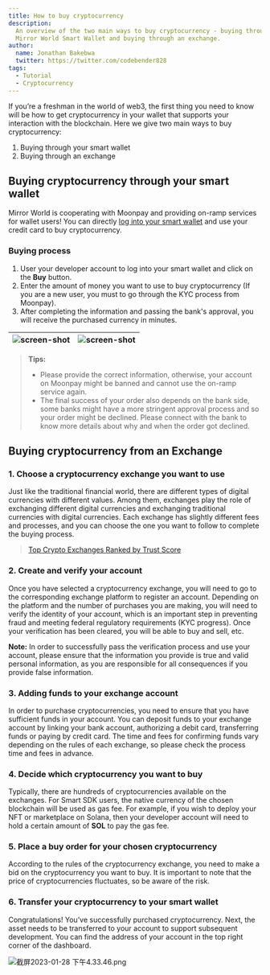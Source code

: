 ```yaml
---
title: How to buy cryptocurrency
description:
  An overview of the two main ways to buy cryptocurrency - buying through the
  Mirror World Smart Wallet and buying through an exchange.
author:
  name: Jonathan Bakebwa
  twitter: https://twitter.com/codebender828
tags:
  - Tutorial
  - Cryptocurrency
---
```


If you’re a freshman in the world of web3, the first thing you need to know will
be how to get cryptocurrency in your wallet that supports your interaction with
the blockchain. Here we give two main ways to buy cryptocurrency:

1. Buying through your smart wallet
2. Buying through an exchange

## Buying cryptocurrency through your smart wallet

Mirror World is cooperating with Moonpay and providing on-ramp services for
wallet users! You can directly
[log into your smart wallet](https://docs.mirrorworld.fun/guides/authentication-with-mirror-world-sdk)
and use your credit card to buy cryptocurrency.

### Buying process

1. User your developer account to log into your smart wallet and click on the
   **Buy** button.
2. Enter the amount of money you want to use to buy cryptocurrency (If you are a
   new user, you must to go through the KYC process from Moonpay).
3. After completing the information and passing the bank's approval, you will
   receive the purchased currency in minutes.

| ![screen-shot](/docs/images/tutorials/crypto-1.png) | ![screen-shot](/docs/images/tutorials/crypto-2.png) |
| --------------------------------------------------- | --------------------------------------------------- |

> **Tips:**
>
> - Please provide the correct information, otherwise, your account on Moonpay
>   might be banned and cannot use the on-ramp service again.
> - The final success of your order also depends on the bank side, some banks
>   might have a more stringent approval process and so your order might be
>   declined. Please connect with the bank to know more details about why and
>   when the order got declined.

## Buying cryptocurrency from an Exchange

### 1. Choose a cryptocurrency exchange you want to use

Just like the traditional financial world, there are different types of digital
currencies with different values. Among them, exchanges play the role of
exchanging different digital currencies and exchanging traditional currencies
with digital currencies. Each exchange has slightly different fees and
processes, and you can choose the one you want to follow to complete the buying
process.

> [Top Crypto Exchanges Ranked by Trust Score](https://www.coingecko.com/en/exchanges)

### 2. Create and verify your account

Once you have selected a cryptocurrency exchange, you will need to go to the
corresponding exchange platform to register an account. Depending on the
platform and the number of purchases you are making, you will need to verify the
identity of your account, which is an important step in preventing fraud and
meeting federal regulatory requirements (KYC progress). Once your verification
has been cleared, you will be able to buy and sell, etc.

**Note:** In order to successfully pass the verification process and use your
account, please ensure that the information you provide is true and valid
personal information, as you are responsible for all consequences if you provide
false information.

### 3. Adding funds to your exchange account

In order to purchase cryptocurrencies, you need to ensure that you have
sufficient funds in your account. You can deposit funds to your exchange account
by linking your bank account, authorizing a debit card, transferring funds or
paying by credit card. The time and fees for confirming funds vary depending on
the rules of each exchange, so please check the process time and fees in
advance.

### 4. Decide which cryptocurrency you want to buy

Typically, there are hundreds of cryptocurrencies available on the exchanges.
For Smart SDK users, the native currency of the chosen blockchain will be used
as gas fee. For example, if you wish to deploy your NFT or marketplace on
Solana, then your developer account will need to hold a certain amount of
**SOL** to pay the gas fee.

### 5. Place a buy order for your chosen cryptocurrency

According to the rules of the cryptocurrency exchange, you need to make a bid on
the cryptocurrency you want to buy. It is important to note that the price of
cryptocurrencies fluctuates, so be aware of the risk.

### 6. Transfer your cryptocurrency to your smart wallet

Congratulations! You’ve successfully purchased cryptocurrency. Next, the asset
needs to be transferred to your account to support subsequent development. You
can find the address of your account in the top right corner of the dashboard.

![截屏2023-01-28 下午4.33.46.png](/docs/images/tutorials/crypto-3.png)
